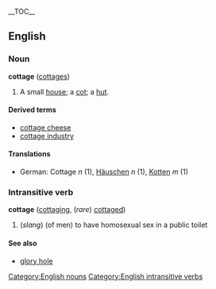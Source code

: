 {{wikipedia}}
__TOC__
==English==
===Noun===
[[Category:English nouns]]
'''cottage''' ([[cottages]])

#A small [[house]]; a [[cot]]; a [[hut]].

====Derived terms====
*[[cottage cheese]]
*[[cottage industry]]

====Translations====
*German: Cottage ''n'' (1), [[Häuschen]] ''n'' (1), [[Kotten]] ''m'' (1)

===Intransitive verb===
[[Category:English intransitive verbs]]
'''cottage''' ([[cottaging]], (''rare'') [[cottaged]])

#(''slang'') (of men) to have homosexual sex in a public toilet

====See also====
*[[glory hole]]